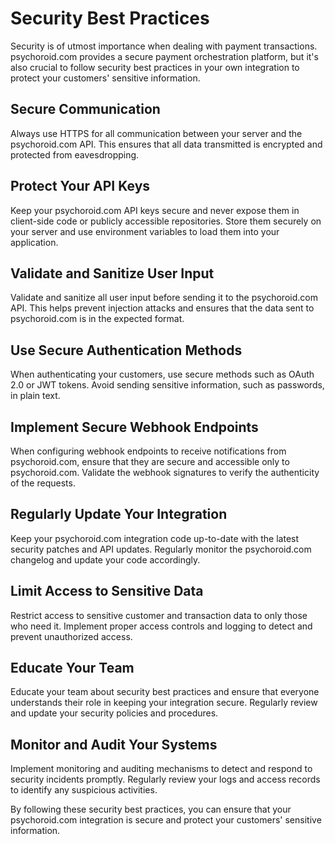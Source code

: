 # Security Best Practices

Security is of utmost importance when dealing with payment transactions. psychoroid.com provides a secure payment orchestration platform, but it's also crucial to follow security best practices in your own integration to protect your customers' sensitive information.

## Secure Communication

Always use HTTPS for all communication between your server and the psychoroid.com API. This ensures that all data transmitted is encrypted and protected from eavesdropping.

## Protect Your API Keys

Keep your psychoroid.com API keys secure and never expose them in client-side code or publicly accessible repositories. Store them securely on your server and use environment variables to load them into your application.

## Validate and Sanitize User Input

Validate and sanitize all user input before sending it to the psychoroid.com API. This helps prevent injection attacks and ensures that the data sent to psychoroid.com is in the expected format.

## Use Secure Authentication Methods

When authenticating your customers, use secure methods such as OAuth 2.0 or JWT tokens. Avoid sending sensitive information, such as passwords, in plain text.

## Implement Secure Webhook Endpoints

When configuring webhook endpoints to receive notifications from psychoroid.com, ensure that they are secure and accessible only to psychoroid.com. Validate the webhook signatures to verify the authenticity of the requests.

## Regularly Update Your Integration

Keep your psychoroid.com integration code up-to-date with the latest security patches and API updates. Regularly monitor the psychoroid.com changelog and update your code accordingly.

## Limit Access to Sensitive Data

Restrict access to sensitive customer and transaction data to only those who need it. Implement proper access controls and logging to detect and prevent unauthorized access.

## Educate Your Team

Educate your team about security best practices and ensure that everyone understands their role in keeping your integration secure. Regularly review and update your security policies and procedures.

## Monitor and Audit Your Systems

Implement monitoring and auditing mechanisms to detect and respond to security incidents promptly. Regularly review your logs and access records to identify any suspicious activities.

By following these security best practices, you can ensure that your psychoroid.com integration is secure and protect your customers' sensitive information. 